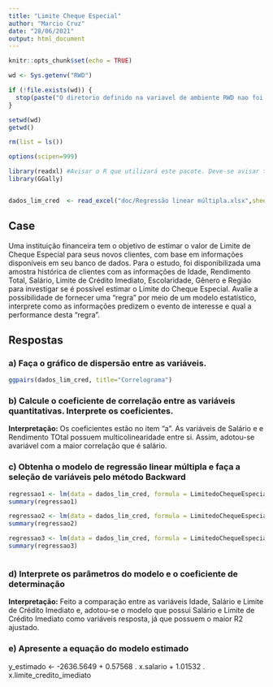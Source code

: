 ```yaml
---
title: "Limite Cheque Especial"
author: "Marcio Cruz"
date: "28/06/2021"
output: html_document
---
```


```r
knitr::opts_chunk$set(echo = TRUE)

wd <- Sys.getenv("RWD")

if (!file.exists(wd)) {
  stop(paste("O diretorio definido na variavel de ambiente RWD nao foi encontrado",wd, sep="="))
} 

setwd(wd)
getwd()

rm(list = ls())

options(scipen=999)

library(readxl) #Avisar o R que utilizará este pacote. Deve-se avisar toda vez que abrir o R
library(GGally)


dados_lim_cred  <- read_excel("doc/Regressão linear múltipla.xlsx",sheet="Limite_Credito (1)" ) 
```

## Case 
Uma instituição financeira tem o objetivo de estimar o valor de Limite de Cheque Especial para seus novos clientes, com base em informações disponíveis em seu banco de dados. Para o estudo, foi disponibilizada uma amostra histórica de clientes com as informações de Idade, Rendimento Total, Salário, Limite de Crédito Imediato, Escolaridade, Gênero e Região para investigar se é possível estimar o Limite do Cheque Especial. Avalie a possibilidade de fornecer uma “regra” por meio de um modelo estatístico, interprete como as informações predizem o evento de interesse e qual a performance desta “regra”.

## Respostas
### a) Faça o gráfico de dispersão entre as variáveis.
```r
ggpairs(dados_lim_cred, title="Correlograma") 
```

### b) Calcule o coeficiente de correlação entre as variáveis quantitativas. Interprete os coeficientes.
**Interpretação:**  Os coeficientes estão no item "a". As variáveis de Salário e e Rendimento TOtal possuem multicolinearidade entre si. Assim, adotou-se  avariável com a maior correlação que é salário.

### c) Obtenha o modelo de regressão linear múltipla e faça a seleção de variáveis pelo método Backward
```r
regressao1 <- lm(data = dados_lim_cred, formula = LimitedoChequeEspecial ~ Idade + Salario + LimitedeCreditoImediato)
summary(regressao1)

regressao2 <- lm(data = dados_lim_cred, formula = LimitedoChequeEspecial ~ Salario + LimitedeCreditoImediato)
summary(regressao2)

regressao3 <- lm(data = dados_lim_cred, formula = LimitedoChequeEspecial ~ Salario)
summary(regressao3)



```

### d) Interprete os parâmetros do modelo e o coeficiente de determinação
**Interpretação:**  Feito a comparação entre as variáveis Idade, Salário e Limite de Crédito Imediato e, adotou-se o modelo que possui Salário e Limite de Crédito Imediato como variáveis resposta, já que possuem o maior R2 ajustado.

### e) Apresente a equação do modelo estimado
y_estimado <- -2636.5649 + 0.57568 . x.salario + 1.01532 . x.limite_credito_imediato

